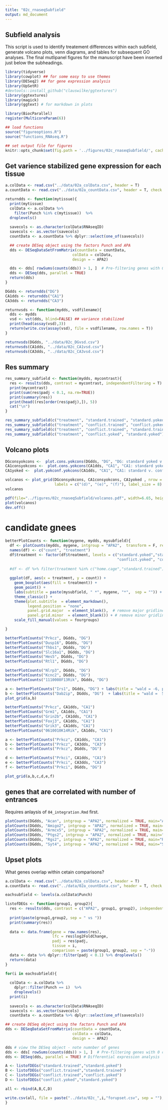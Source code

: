 ```yaml
---
title: "02c_rnaseqSubfield"
output: md_document
---
```


## Subfield analysis

This script is used to identify treatement differences within each subfield, generate volcano plots, venn diagrams, and tables for subsequent GO analyses. The final mutlipanel figures for the manuscript have been inserted just below the subheadings. 

```r
library(tidyverse)
library(cowplot) ## for some easy to use themes
library(DESeq2) ## for gene expression analysis
library(UpSetR)
#devtools::install_github("clauswilke/ggtextures")
library(ggtextures)
library(magick)
library(ggtext) # for markdown in plots

library(BiocParallel)
register(MulticoreParam(6))

## load functions 
source("figureoptions.R")
source("functions_RNAseq.R")

## set output file for figures 
knitr::opts_chunk$set(fig.path = '../figures/02c_rnaseqSubfield/', cache = T)
```

## Get varience stabilized gene expression for each tissue

```r
a.colData <- read.csv("../data/02a_colData.csv", header = T)
a.countData <- read.csv("../data/02a_countData.csv", header = T, check.names = F, row.names = 1)

returndds <- function(mytissue){
  print(mytissue)
  colData <- a.colData %>% 
    filter(Punch %in% c(mytissue))  %>% 
  droplevels()
  
  savecols <- as.character(colData$RNAseqID) 
  savecols <- as.vector(savecols) 
  countData <- a.countData %>% dplyr::select(one_of(savecols)) 

  ## create DESeq object using the factors Punch and APA
  dds <- DESeqDataSetFromMatrix(countData = countData,
                              colData = colData,
                              design = ~ APA2)

  dds <- dds[ rowSums(counts(dds)) > 1, ]  # Pre-filtering genes with 0 counts
  dds <- DESeq(dds, parallel = TRUE)
  return(dds)
}

DGdds <- returndds("DG") 
CA1dds <- returndds("CA1") 
CA3dds <- returndds("CA3") 

returnvsds <- function(mydds, vsdfilename){
  dds <- mydds
  vsd <- vst(dds, blind=FALSE) ## variance stabilized
  print(head(assay(vsd),3))
  return(write.csv(assay(vsd), file = vsdfilename, row.names = T))
}

returnvsds(DGdds, "../data/02c_DGvsd.csv")
returnvsds(CA1dds, "../data/02c_CA1vsd.csv")
returnvsds(CA3dds, "../data/02c_CA3vsd.csv")
```

## Res summary

```r
res_summary_subfield <- function(mydds, mycontrast){
  res <- results(dds, contrast = mycontrast, independentFiltering = T)
  print(mycontrast)
  print(sum(res$padj < 0.1, na.rm=TRUE))
  print(summary(res))
  print(head((res[order(res$padj),]), 5))
  cat("\n")
}

res_summary_subfield(c("treatment", "standard.trained", "standard.yoked"))
res_summary_subfield(c("treatment", "conflict.trained", "conflict.yoked"))
res_summary_subfield(c("treatment", "conflict.trained", "standard.trained"))
res_summary_subfield(c("treatment", "conflict.yoked", "standard.yoked"))
```

## Volcano plots

```r
DGconsyokcons <-  plot.cons.yokcons(DGdds, "DG", "DG: standard yoked v. trained") 
CA1consyokcons <-  plot.cons.yokcons(CA1dds, "CA1", "CA1: standard yoked v. trained")  
CA1yoked <-  plot.yokconf.yokcons(CA1dds, "CA1", "CA1: standard v. conflict yoked")  

volcanos <- plot_grid(DGconsyokcons, CA1consyokcons, CA1yoked , nrow = 1,
                      labels = c("(d)", "(e)", "(f)"), label_size = 8) 
volcanos

pdf(file="../figures/02c_rnaseqSubfield/volcanos.pdf", width=6.65, height=2)
plot(volcanos)    
dev.off()
```

# candidate gnees

```r
betterPlotCounts <- function(mygene, mydds, mysubfield){
  df <- plotCounts(mydds, mygene, intgroup = "APA2",  transform = F, replaced = F, returnData = T)
  names(df) <- c("count", "treatment")
  df$treatment <- factor(df$treatment, levels = c("standard.yoked","standard.trained",
                                                  "conflict.yoked", "conflict.trained"))
  
  #df <- df %>% filter(treatment %in% c("home.cage","standard.trained"))
  
  ggplot(df, aes(x = treatment, y = count)) +
    geom_boxplot(aes(fill = treatment)) + 
    geom_point() +
    labs(subtitle = paste(mysubfield, " *", mygene, "*",  sep = "")) +
    theme_classic() +
    theme(plot.subtitle  = element_markdown(),
          legend.position = "none", 
          panel.grid.major  = element_blank(),  # remove major gridlines
          panel.grid.minor  = element_blank()) + # remove minor gridlines) +
    scale_fill_manual(values = fourgroups) 

}

betterPlotCounts("Prkcz", DGdds, "DG")
betterPlotCounts("Dusp16", DGdds, "DG")
betterPlotCounts("Thbs1", DGdds, "DG")
betterPlotCounts("Slc16a1", DGdds, "DG")
betterPlotCounts("Hes5", DGdds, "DG")
betterPlotCounts("Rtl1", DGdds, "DG")

betterPlotCounts("Nlrp3", DGdds, "DG")
betterPlotCounts("Kcnc2", DGdds, "DG")
betterPlotCounts("1110008F13Rik", DGdds, "DG")

a <- betterPlotCounts("Irs1", DGdds, "DG") + labs(title = "wald = -6, p = 1.577782e-06")
b <- betterPlotCounts("Dab2ip", DGdds, "DG")  + labs(title = "wald =  5, p = 3.227358e-05")
plot_grid(a,b)

```

```r
betterPlotCounts("Prkcz", CA1dds, "CA1")
betterPlotCounts("Grm1", CA1dds, "CA1")
betterPlotCounts("Grin2b", CA1dds, "CA1")
betterPlotCounts("Foxj3", CA1dds, "CA1")
betterPlotCounts("Grik3", CA1dds, "CA1")
betterPlotCounts("0610010K14Rik", CA1dds, "CA1")
```

```r
a <- betterPlotCounts("Prkcz", CA1dds, "CA1")
b <- betterPlotCounts("Prkcz", CA3dds, "CA3")
c <- betterPlotCounts("Prkcz", DGdds, "DG")

d <- betterPlotCounts("Prkci", CA1dds, "CA1")
e <- betterPlotCounts("Prkci", CA3dds, "CA3")
f <- betterPlotCounts("Prkci", DGdds, "DG")

plot_grid(a,b,c,d,e,f)
```

## genes that are correlated with number of entrances 

Requires anlaysis of `04_integration.Rmd` first.

```r
plotCounts(DGdds, "Acan", intgroup = "APA2", normalized = TRUE, main="Acan in DG")
plotCounts(DGdds, "Amigo2", intgroup = "APA2", normalized = TRUE, main="Amigo2 in DG")
plotCounts(DGdds, "Armcx5", intgroup = "APA2", normalized = TRUE, main="Armcx5 in DG")
plotCounts(DGdds, "Ptgs2", intgroup = "APA2", normalized = TRUE, main="Ptgs2 in DG")
plotCounts(DGdds, "Rgs2", intgroup = "APA2", normalized = TRUE, main="Rgs2 in DG")
plotCounts(DGdds, "Syt4", intgroup = "APA2", normalized = TRUE, main="Syt4 in DG")
```

## Upset plots

What genes overlap within cetain comparisons?

```r
a.colData <- read.csv("../data/02a_colData.csv", header = T)
a.countData <- read.csv("../data/02a_countData.csv", header = T, check.names = F, row.names = 1)

eachsubfield <- levels(a.colData$Punch)

listofDEGs <- function(group1, group2){
  res <- results(dds, contrast = c("APA2", group1, group2), independentFiltering = T)
  
  print(paste(group1,group2, sep = " vs "))
  print(summary(res))
  
  data <- data.frame(gene = row.names(res),
                     lfc = res$log2FoldChange,
                     padj = res$padj,
                     tissue = i,
                     comparison = paste(group1, group2, sep = "-"))
  data <- data %>% dplyr::filter(padj < 0.1) %>% droplevels()
  return(data)
}

for(i in eachsubfield){
  
  colData <- a.colData %>% 
    dplyr::filter(Punch == i)  %>%
    droplevels()
  print(i)
  
  savecols <- as.character(colData$RNAseqID) 
  savecols <- as.vector(savecols) 
  countData <- a.countData %>% dplyr::select(one_of(savecols)) 

## create DESeq object using the factors Punch and APA
dds <- DESeqDataSetFromMatrix(countData = countData,
                              colData = colData,
                              design = ~ APA2)

dds # view the DESeq object - note numnber of genes
dds <- dds[ rowSums(counts(dds)) > 1, ]  # Pre-filtering genes with 0 counts
dds <- DESeq(dds, parallel = TRUE) # Differential expression analysis

A <- listofDEGs("standard.trained","standard.yoked")
B <- listofDEGs("conflict.trained","standard.trained")
C <- listofDEGs("conflict.trained","conflict.yoked")
D <- listofDEGs("conflict.yoked","standard.yoked")

all <- rbind(A,B,C,D)

write.csv(all, file = paste("../data/02c_",i,"forupset.csv", sep = ""), row.names = F)
}
```

